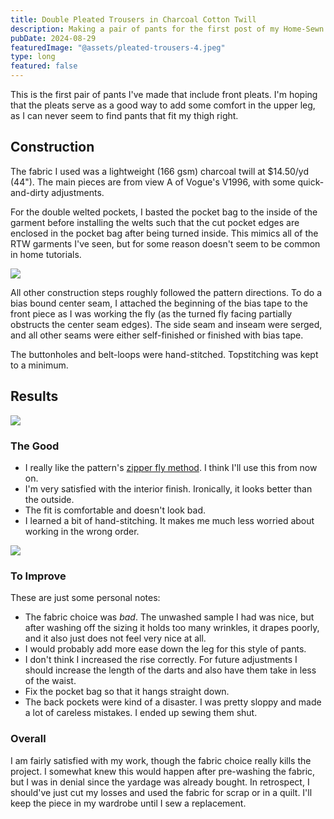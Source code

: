 ```yaml
---
title: Double Pleated Trousers in Charcoal Cotton Twill
description: Making a pair of pants for the first post of my Home-Sewn Wardrobe series.
pubDate: 2024-08-29
featuredImage: "@assets/pleated-trousers-4.jpeg"
type: long
featured: false
---
```


This is the first pair of pants I've made that include front pleats. I'm hoping that the pleats serve as a good way to add some comfort in the upper leg, as I can never seem to find pants that fit my thigh right. 

## Construction
The fabric I used was a lightweight (166 gsm) charcoal twill at $14.50/yd (44"). The main pieces are from view A of Vogue's V1996, with some quick-and-dirty adjustments.

For the double welted pockets, I basted the pocket bag to the inside of the garment before installing the welts such that the cut pocket edges are enclosed in the pocket bag after being turned inside. This mimics all of the RTW garments I've seen, but for some reason doesn't seem to be common in home tutorials.

![](@assets/pleated-trousers-5.jpeg)

All other construction steps roughly followed the pattern directions. To do a bias bound center seam, I attached the beginning of the bias tape to the front piece as I was working the fly (as the turned fly facing partially obstructs the center seam edges). The side seam and inseam were serged, and all other seams were either self-finished or finished with bias tape.

The buttonholes and belt-loops were hand-stitched. Topstitching was kept to a minimum.

## Results
![](@assets/pleated-trousers-6.jpeg)
### The Good
- I really like the pattern's [zipper fly method](https://simplicity.com/how-to-sew-fly-front-zipper). I think I'll use this from now on.
- I'm very satisfied with the interior finish. Ironically, it looks better than the outside.
- The fit is comfortable and doesn't look bad.
- I learned a bit of hand-stitching. It makes me much less worried about working in the wrong order. 

![](@assets/pleated-trousers-3.jpeg)

### To Improve
These are just some personal notes:
- The fabric choice was *bad*. The unwashed sample I had was nice, but after washing off the sizing it holds too many wrinkles, it drapes poorly, and it also just does not feel very nice at all.
- I would probably add more ease down the leg for this style of pants.
- I don't think I increased the rise correctly. For future adjustments I should increase the length of the darts and also have them take in less of the waist.
- Fix the pocket bag so that it hangs straight down.
- The back pockets were kind of a disaster. I was pretty sloppy and made a lot of careless mistakes. I ended up sewing them shut.

### Overall
I am fairly satisfied with my work, though the fabric choice really kills the project. I somewhat knew this would happen after pre-washing the fabric, but I was in denial since the yardage was already bought. In retrospect, I should've just cut my losses and used the fabric for scrap or in a quilt. I'll keep the piece in my wardrobe until I sew a replacement.